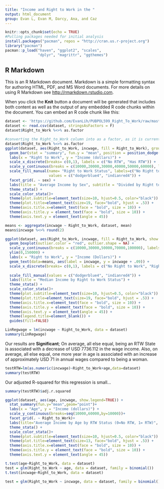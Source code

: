 ```yaml
---
title: "Income and Right to Work in the "
output: html_document
group: Evan L, Evan M, Darcy, Ana, and Caz
---
```


```r
knitr::opts_chunk$set(echo = TRUE)
#Pulling packages needed for initial analysis
install.packages("pacman", repos = "http://cran.us.r-project.org")
library("pacman")
pacman::p_load("haven", "ggplot2", "scales", 
               "dplyr", "magrittr", "ggthemes")
```

## R Markdown

This is an R Markdown document. Markdown is a simple formatting syntax for authoring HTML, PDF, and MS Word documents. For more details on using R Markdown see <http://rmarkdown.rstudio.com>.

When you click the **Knit** button a document will be generated that includes both content as well as the output of any embedded R code chunks within the document. You can embed an R code chunk like this:

```r
dataset <- 'https://github.com/EvanLih/PUBPOL599_Right_To_Work/raw/master/Dataset/Cleaned_RTW_Dataset.csv'
dataset <- read.csv(dataset, stringsAsFactors = F) 
dataset$Right_to_Work %<>% as.factor
```

```r
#converting the Right_to_Work column into as a factor, as it is currently being read as a integer. 
dataset$Right_to_Work %<>% as.factor
ggplot(dataset, aes(Right_to_Work, incwage, fill = Right_to_Work), group = Right_to_Work) +
  geom_bar(stat = "summary", fun.y = "mean", position = position_dodge(width = 2.0), width = .7) +
  labs(x = "Right to Work", y = "Income (dollars)") +
  scale_x_discrete(breaks= c(0,1), labels = c("No RTW", "Has RTW")) +
  scale_y_continuous(breaks = c(10000,20000,30000,40000,50000,60000), labels = dollar) +
  scale_fill_manual(name= "Right to Work Status", labels=c("No Right to Work", "Right to Work"),
                    values = c("dodgerblue4", "indianred4")) +
  facet_grid(. ~ sex) +
  labs(title = "Average Income by Sex", subtitle = "Divided by Right to Work/ No Right to Work") +
  theme_stata() +
  scale_color_stata()+
  theme(plot.subtitle=element_text(size=10, hjust=0.5, color="black")) +
  theme(plot.title=element_text(size=19, face="bold", hjust = .5)) +
  theme(axis.title.x=element_text(face = "bold", size = 10)) +
  theme(axis.title.y = element_text(face = "bold", size = 10)) +
  theme(axis.text.y = element_text(angle = 45))
```
```r

means <- aggregate(incwage ~ Right_to_Work, dataset, mean)
means$incwage %<>% round(2)

ggplot(dataset, aes(Right_to_Work, incwage, fill = Right_to_Work, show.legend = FALSE), group = Right_to_Work) +
  geom_boxplot(outlier.color = "red", outlier.shape = NA) +
  scale_y_continuous(breaks = c(10000,30000,50000,70000,100000), labels = dollar) +
  ylim(0,150000) +
  labs(x = "Right to Work", y = "Income (Dollars)") +
  geom_text(data=means, aes(label = incwage, y = incwage + .09)) +
  scale_x_discrete(breaks= c(0,1), labels = c("No Right to Work", "Right to Work")) +
  
  scale_fill_manual(values = c("dodgerblue4", "indianred4")) +
  labs(title = "Median Income by Right to Work Status") +
  theme_stata() +
  scale_color_stata()+
  theme(plot.subtitle=element_text(size=10, hjust=0.5, color="black")) +
  theme(plot.title=element_text(size=19, face="bold", hjust = .5)) +
  theme(axis.title.x=element_text(face = "bold", size = 10)) +
  theme(axis.title.y = element_text(face = "bold", size = 10)) +
  theme(axis.text.y = element_text(angle = 45)) +
  theme(legend.title=element_blank()) + 
  guides(fill=FALSE)
```

```r
LinRegwage = lm(incwage ~ Right_to_Work, data = dataset)
summary(LinRegwage)
```

Our results are **Significant**;
On average, all else equal, being an RTW State is associated with a decrease of USD 7736.112 in the wage income. Also, on average, all else equal, one more year in age is associated with an increase of approximately USD 71 in annual wages compared to being a woman. 
```r
testRTW=lm(as.numeric(incwage)~Right_to_Work+age,data=dataset)
summary(testRTW)
```

Our adjusted R-squared for this regression is small...
```r
summary(testRTW)$adj.r.squared
```

```r
ggplot(dataset, aes(age, incwage, show.legend=TRUE)) +
  stat_summary(fun.y="mean",geom="point")+
  labs(x = "Age", y = "Income (dollars)") +
  scale_y_continuous(breaks=seq(10000,60000,by=10000))+
  facet_grid(. ~ Right_to_Work)+
  labs(title="Average Income by Age by RTW Status (0=No RTW, 1= RTW)", caption = "IPUMS") +
  theme_stata() +
  scale_color_stata()+
  theme(plot.subtitle=element_text(size=10, hjust=0.5, color="black")) +
  theme(plot.title=element_text(size=13, face="bold", hjust = .5)) +
  theme(axis.title.x=element_text(face = "bold", size = 10)) +
  theme(axis.title.y = element_text(face = "bold", size = 10)) +
  theme(axis.text.y = element_text(angle = 45))
```

```r
t.test(age~Right_to_Work, data = dataset)
test = glm(Right_to_Work ~ age, data = dataset, family = binomial())
t.test(incwage~Right_to_Work, data = dataset)

test = glm(Right_to_Work ~ incwage, data = dataset, family = binomial())
```

